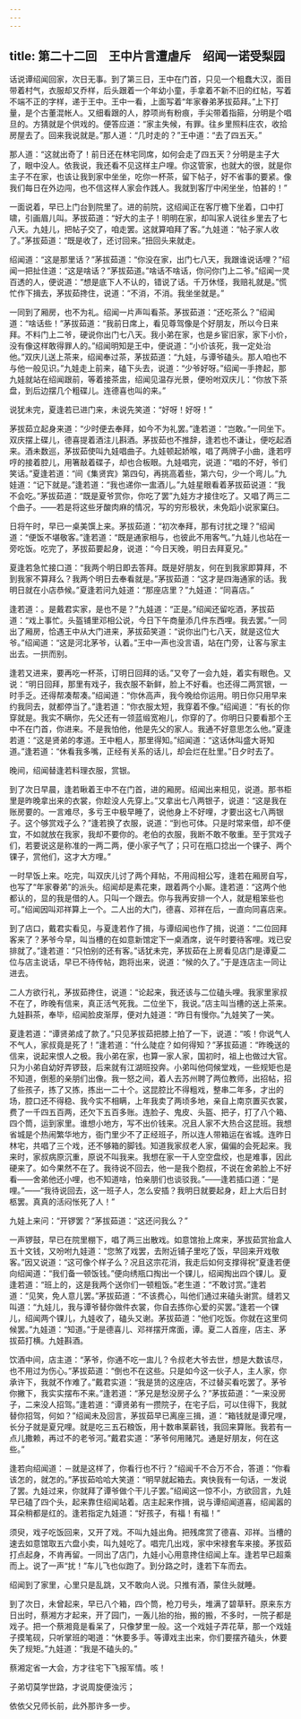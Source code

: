 ```yaml
---
---
---
```

title: 第二十二回　王中片言遭虐斥　绍闻一诺受梨园
---



话说谭绍闻回家，次日无事。到了第三日，王中在门首，只见一个粗蠢大汉，面目带着村气，衣服却又乔样，后头跟着一个年幼小童，手拿着不新不旧的红帖，写着不端不正的字样，递于王中。王中一看，上面写着“年家眷弟茅拔茹拜。”上下打量，是个古董混帐人。又细看跟的人，脖项尚有粉痕，手尖带着指箍，分明是个唱旦的。方猜就是个供戏的。便答应道：“家主失候，有罪。往乡里照料庄农，收拾房屋去了。回来我说就是。”那人道：“几时走的？”王中道：“去了四五天。”

那人道：“这就出奇了！前日还在林宅同席，如何会走了四五天？分明是主子大了，眼中没人。依我说，我还看不见这样主户哩。你这管家，也就大的很，就是你主子不在家，也该让我到家中坐坐，吃你一杯茶，留下帖子，好不省事的要紧。像我们每日在外边闯，也不信这样人家会作践人。我就到客厅中闲坐坐，怕甚的！”

一面说着，早已上门台到院里了。进的前院，这绍闻正在客厅檐下坐着，口中打啸，引画眉儿叫。茅拔茹道：“好大的主子！明明在家，却叫家人说往乡里去了七八天。九娃儿，把帖子交了，咱走罢。这就算咱拜了客。”九娃道：“帖子家人收了。”茅拔茹道：“既是收了，还讨回来。”扭回头来就走。

绍闻道：“这是那里话？”茅拔茹道：“你没在家，出门七八天，我跟谁说话哩？”绍闻一把扯住道：“这是啥话？”茅拔茹道。”啥话不啥话，你问你门上二爷。”绍闻一灵百透的人，便说道：“想是底下人不认的，错说了话。千万休怪，我赔礼就是。”慌忙作下揖去，茅拔茹搀住，说道：“不消，不消。我坐坐就是。”

一同到了厢房，也不为礼。绍闻一片声叫看茶。茅拔茹道：“还吃茶么？”绍闻道：“啥话些！”茅拔茹道：“我前日席上，看见尊驾像是个好朋友，所以今日来拜。不料门上二爷，硬说你出门七八天。我小弟在家，也是乡宦旧家，家下小价，没有像这样敢得罪人的。”绍闻明知是王中，便说道：“小价该死，我一定处治他。”双庆儿送上茶来，绍闻奉过茶，茅拔茹道：“九娃，与谭爷磕头。那人咱也不与他一般见识。”九娃走上前来，磕下头去，说道：“少爷好呀。”绍闻一手搀起，那九娃就站在绍闻跟前，等着接茶盅，绍闻见温存光景，便吩咐双庆儿：“你放下茶盘，到后边摆几个粗碟儿。连德喜也叫的来。”

说犹未完，夏逢若已进门来，未说先笑道：“好呀！好呀！”

茅拔茹立起身来道：“少时便去奉拜，如今不为礼罢。”逢若道：“岂敢。”一同坐下。双庆摆上碟儿，德喜提着酒注儿斟酒。茅拔茹也不推辞，逢若也不谦让，便吃起酒来。酒未数巡，茅拔茹使叫九娃唱曲子。九娃顿起娇喉，唱了两牌子小曲，逢若哼哼的接着腔儿，用箸敲着碟子，却也合板眼。九娃唱完，说道：“唱的不好，爷们笑话。”夏逢若道：“间《集贤宾》第四句，再挑高着些，第六句，少一个弯儿。”九娃道：“记下就是。”逢若道：“我也递你一盅酒儿。”九娃星眼看着茅拔茹说道：“我不会吃。”茅拔茹道：“既是夏爷赏你，你吃了罢”九娃方才接住吃了。又唱了两三二个曲子。——若是将这些牙酸肉麻的情况，写的穷形极状，未免蹈小说家窠臼。

日将午时，早已一桌美馔上来。茅拔茹道：“初次奉拜，那有讨扰之理？”绍闻道：“便饭不堪敬客。”逢若道：“既是通家相与，也彼此不用客气。”九娃儿也站在一旁吃饭。吃完了，茅拔茹要起身，说道：“今日天晚，明日去拜夏兄。”

夏逢若急忙接口道：“我两个明日即去答拜。既是好朋友，何在到我家即算拜，不到我家不算拜么？我两个明日去奉看就是。”茅拔茹道：“这才是四海通家的话。我明日就在小店恭候。”夏逢若问九娃道：“那座店里？”九娃道：“同喜店。”

逢若道：。是戴君实家，是也不是？”九娃道：“正是。”绍闻还留吃酒，茅拔茹道：“戏上事忙。头盔铺里邓相公说，今日下午商量添几件东西哩。我去罢。”一同出了厢房，恰遇王中从大门进来，茅拔茹笑道：“说你出门七八天，就是这位大爷。”绍闻道：“这是河北茅爷，认着。”王中一声也没言语，站在门旁，让客与家主出去。一拱而别。

逢若又进来，要再吃一杯茶，订明日回拜的话。”又夸了一会九娃，着实有眼色。又说：“明日回拜，那里有戏子，我衣服不新鲜，脸上不好看。也还得二两赏银，一时手乏。还得帮凑帮凑。”绍闻道：“你休高声，我今晚给你运用。明日你只用早来约我同去，就都停当了。”逢若道：“你衣服太短，我穿着不像。”绍闻道：“有长的你穿就是。我实不瞒你，先父还有一领蓝缎宽袍儿，你穿的了。你明日只要看那个王中不在门首，你进来。不是我怕他，他是先父的家人。我通不好意思怎么他。”夏逢若道：“这是贤弟的孝道。王中粗人，那里得知。”绍闻道：“这话休叫盛大哥知道。”逢若道：“休看我多嘴，正经有关系的话儿，却会烂在肚里。”日夕时去了。

晚间，绍闻替逢若料理衣服，赏银。

到了次日早晨，逢若瞅着王中不在门首，进的厢房。绍闻出来相见，说道。那书柜里是昨晚拿出来的衣裳，你趁没人先穿上。”又拿出七八两银子，说道：“这是我在账房要的。一言难尽，多亏王中极早睡了，说他身上不好哩，才要出这七八两银子。这个够赏戏子么？”逢若换了衣服，说道：“到也可体。只是时常来借，却不便宜，不如就放在我家，我却不要你的。老伯的衣服，我断不敢不敬重。至于赏戏子们，若要说这是称准的一两二两，便小家子气了；只可在瓶口捻出一个锞子、两个锞子，赏他们，这才大方哩。”

一时早饭上来。吃完，叫双庆儿讨了两个拜帖，不用阎相公写，逢若在厢房自写，也写了“年家眷弟”的派头。绍闻却是素花柬，跟着两个小厮。逢若道：“这两个他都认的，显的我是借的人。只叫一个跟去。你与我再安排一个人，就是粗笨些也可。”绍闻因叫邓祥算上一个。二人出的大门，德喜、邓祥在后，一直向同喜店来。

到了店口，戴君实看见，与夏逢若作了揖，与谭绍闻也作了揖，说道：“二位回拜客来了？茅爷今早，叫当槽的在如意新馆定下一桌酒席，说午时要待客哩。戏已安排就了。”逢若道：“只怕别的还有客。”话犹未完，茅拔茹在上房看见店门是谭夏二位与店主说话，早已不待传帖，跑将出来，说道：“候的久了。”于是连店主一同让进去。

二人方欲行礼，茅拔茹搀住，说道：“论起来，我还该与二位磕头哩。我家里家叔不在了，昨晚有信来，真正活气死我。二位坐下，我说。”店主叫当槽的送上茶来。九娃斟茶，奉毕，绍闻脸皮渐厚，便对九娃道：“昨日有慢你。”九娃笑了一笑。

夏逢若道：“谭贤弟成了款了。”只见茅拔茹把膝上拍了一下，说道：“咳！你说气人不气人，家叔竟是死了！”逢若道：“什么陡症？如何得知？”茅拔茹道：“昨晚送的信来，说起来恨人之极。我小弟在家，也算一家人家，国初时，祖上也做过大官。只为小弟自幼好弄锣鼓，后来就有江湖班投奔。小弟叫他伺候堂戏，一些规矩也是不知道，倒惹的亲朋们出像。我一怒之间，着人去苏州聘了两位教师，出招帖，招了些孩子，拣了又拣，拣出一二十个。这昆腔比不得粗戏，整串二年多，才出的场，腔口还不得稳、我今实不相瞒，上年我卖了两顷多地，亲自上南京置买衣裳，费了一千四五百两，还欠下五百多账。连脸子、鬼皮、头盔、把子，打了八个箱、四个筒，运到家里。谁想小地方，写不出价钱来。况且人家不大热合这昆班。我想省城是个热闹繁华地方，衙门里少不了正经班子，所以连人带箱运在省城。连昨日林宅，共唱了三个戏，还不够箱的脚钱。知道我家叔老人家，偏偏的会死起来。我来时，家叔病原沉重，原说不叫我来。我想在家一干人空空盘绞，也是难事，因此硬来了。如今果然不在了。我待说不回去，他一是我个胞叔，不说在舍弟脸上不好看——舍弟他还小哩，也不知道啥，怕亲朋们也谈驳我。”——逢若插口道：“是哩。”——“我待说回去，这一班子人，怎么安插？我明日就要起身，赶上大后日封柩罢。真真的活闷怅死了人！”

九娃上来问：“开锣罢？”茅拔茹道：“这还问我么？”

一声锣鼓，早已在院里棚下，唱了两三出散戏。如意馆抬上席来，茅拔茹赏抬盒人五十文钱，又吩咐九娃道：“您煞了戏罢，去附近铺子里吃了饭，早回来开戏敬客。”因又说道：“这可像个样子么？况且这宗花消，我走后如何支撑得祝”夏逢若便向绍闻道：“我们备一顿饭钱。”便向绣瓶口掏出一个锞儿，绍闻掏出四个锞儿。夏逢若道：“班上的，这是我两个送你们一顿粗饭。”老生道：“不敢讨赏。”逢若道：“见笑，免人意儿罢。”茅拔茹道：“不该费心，叫他们通过来磕头谢赏。缝若又叫道：“九娃儿，我与谭爷替你做件衣裳，你自去拣你心爱的买罢。”逢若一个锞儿，绍闻两个锞儿，九娃收了，磕头又谢。茅拔茹道：“他们吃饭。你就在这里伺候罢。”九娃道：“知道。”于是德喜儿、邓祥摆开席面，谭。夏二人首座，店主、茅拔茹打横。九娃斟酒。

饮酒中间，店主道：“茅爷，你通不吃一盅儿？令叔老大爷去世，想是大数该尽，也不用过为伤心。”茅拔茹道：“倒也不在这些。只是如今这一伙子人，主人家，你承许下，我就不作难了。”戴君实道：“我是赁的这座店，不过替买看吃罢了。茅爷你撇下，我实实摆布不来。”逢若道：“茅兄是愁没房子么？”茅拔茹道：“一来没房子，二来没人招驾。”逢若道：“谭贤弟有一攒院子，在宅子后，可以住得下，我就替你招驾，何如？”绍闻未及回言，茅拔茹早已离座三揖，道：“箱钱就是谭兄哩，长分子就是夏兄哩。就是吃三五石粮饭，用十数串莱薪钱，我回来算账。我若有一点儿撒赖，再过不的老爷河。”戴君实道：“茅爷何用赌咒。通是好朋友，何在这些。”

逢若向绍闻道：－就是这样了，你看行也不行？”绍闻千不合万不合，答道：“你看该怎的，就怎的。”茅拔茹哈哈大笑道：“明早就起箱去。爽快我有一句话，一发说了罢。九娃过来，你就拜了谭爷做个干儿子罢。”绍闻这一惊不小，方欲回言，九娃早已磕了四个头，起来靠住绍闻站着。店主起来作揖，说与谭绍闻道喜，绍闻嚣的耳朵稍都是红的。逢若指定九娃道：“好孩子，有福！有福！”

须臾，戏子吃饭回来，又开了戏。不叫九娃出角。把残席赏了德喜、邓祥。当槽的速去如意馆取五六盘小卖，叫九娃吃了。唱完几出戏，家中宋禄套车来接。茅拔茹打点起身，不肯再留。一同出了店门，九娃小心用意搀住绍闻上车。逢若早已超乘而上。说了一声“扰！”车儿飞也似跑了。到分路之时，逢若下车而去。

绍闻到了家里，心里只是乱跳，又不敢向人说。只推有酒，蒙住头就睡。

到了次日，未曾起来，早已八个箱，四个筒，枪刀号头，堆满了碧草轩。原来东方日出时，蔡湘方才起来，开了园门，一轰儿抬的抬，搬的搬，不多时，一院子都是戏子。把一个蔡湘竟是看呆了，只像梦里一般。这一个戏娃子弄花草，那一个戏娃子摸笔砚，只听掌班的喝道：“休要多手。等谭戏主出来，你们要摆齐磕头，休要失了规矩。”九娃道：“我是不磕头的。”

蔡湘定省一大会，方才往宅下飞报军情。咳！

子弟切莫学世路，才说周旋便浊污；

依依父兄师长前，此外那许多一步。